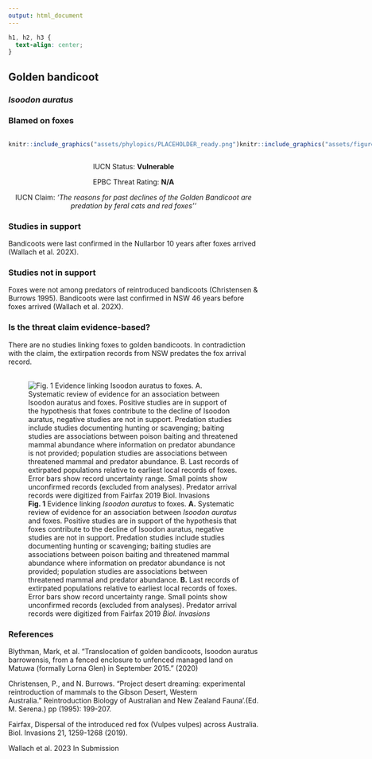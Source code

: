 ```yaml
---
output: html_document
---
```

```css
h1, h2, h3 {
  text-align: center;
}
```

## **Golden bandicoot**
### *Isoodon auratus*
### Blamed on foxes

:::: {style="display: flex;"}

::: {}
  ```r
  knitr::include_graphics("assets/phylopics/PLACEHOLDER_ready.png")
  ```
:::

::: {}

:::

::: {}
  ```r
  knitr::include_graphics("assets/figures/Map_Fox_Isoodon auratus.png")
  ```
:::

::::
<center>
IUCN Status: **Vulnerable**

EPBC Threat Rating: **N/A**

IUCN Claim: *'The reasons for past declines of the Golden Bandicoot are predation by feral cats and red foxes''*

</center>

### Studies in support

Bandicoots were last confirmed in the Nullarbor 10 years after foxes arrived (Wallach et al. 202X).

### Studies not in support

Foxes were not among predators of reintroduced bandicoots (Christensen & Burrows 1995). Bandicoots were last confirmed in NSW 46 years before foxes arrived (Wallach et al. 202X).

### Is the threat claim evidence-based?

There are no studies linking foxes to golden bandicoots. In contradiction with the claim, the extirpation records from NSW predates the fox arrival record.
<br>
<br>

![**Fig. 1** Evidence linking *Isoodon auratus* to foxes. **A.** Systematic review of evidence for an association between *Isoodon auratus* and foxes. Positive studies are in support of the hypothesis that foxes contribute to the decline of Isoodon auratus, negative studies are not in support. Predation studies include studies documenting hunting or scavenging; baiting studies are associations between poison baiting and threatened mammal abundance where information on predator abundance is not provided; population studies are associations between threatened mammal and predator abundance. **B.** Last records of extirpated populations relative to earliest local records of foxes. Error bars show record uncertainty range. Small points show unconfirmed records (excluded from analyses). Predator arrival records were digitized from Fairfax 2019 *Biol. Invasions*](assets/figures/Main_Evidence_Fox_Isoodon auratus.png)

### References

Blythman, Mark, et al. "Translocation of golden bandicoots, Isoodon auratus barrowensis, from a fenced enclosure to unfenced managed land on Matuwa (formally Lorna Glen) in September 2015." (2020)

Christensen, P., and N. Burrows. "Project desert dreaming: experimental reintroduction of mammals to the Gibson Desert, Western Australia." Reintroduction Biology of Australian and New Zealand Fauna’.(Ed. M. Serena.) pp (1995): 199-207.

Fairfax, Dispersal of the introduced red fox (Vulpes vulpes) across Australia. Biol. Invasions 21, 1259-1268 (2019).

Wallach et al. 2023 In Submission

